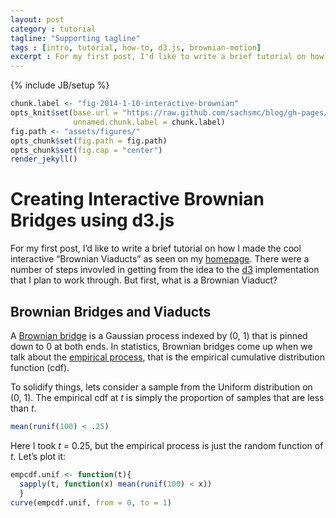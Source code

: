 ```yaml
---
layout: post
category : tutorial
tagline: "Supporting tagline"
tags : [intro, tutorial, how-to, d3.js, brownian-motion]
excerpt : For my first post, I'd like to write a brief tutorial on how I made the cool interactive "Brownian Viaducts" as seen on my <a href="http://sachsmc.github.io">homepage</a>. There were a number of steps invovled in getting from the idea to the implementation that I plan to work through. But first, what is a Brownian Viaduct?
---
```

{% include JB/setup %}
```r
chunk.label <- "fig-2014-1-10-interactive-brownian"
opts_knit$set(base.url = "https://raw.github.com/sachsmc/blog/gh-pages/_posts/", 
              unnamed.chunk.label = chunk.label)
fig.path <- "assets/figures/"
opts_chunk$set(fig.path = fig.path)
opts_chunk$set(fig.cap = "center")
render_jekyll()
```

Creating Interactive Brownian Bridges using d3.js
========================================================

For my first post, I'd like to write a brief tutorial on how I made the cool interactive "Brownian Viaducts" as seen on my [homepage](http://sachsmc.github.io). There were a number of steps invovled in getting from the idea to the [d3](http://d3js.org) implementation that I plan to work through. But first, what is a Brownian Viaduct?

Brownian Bridges and Viaducts
-------------------------------------------------------
A [Brownian bridge](https://en.wikipedia.org/wiki/Brownian_bridge) is a Gaussian process indexed by (0, 1) that is pinned down to 0 at both ends. In statistics, Brownian bridges come up when we talk about the [empirical process](https://en.wikipedia.org/wiki/Empirical_process), that is the empirical cumulative distribution function (cdf). 

To solidify things, lets consider a sample from the Uniform distribution on (0, 1). The empirical cdf at _t_ is simply the proportion of samples that are less than _t_. 


```r
mean(runif(100) < .25)
```


Here I took _t_ = 0.25, but the empirical process is just the random function of _t_. Let's plot it:

```r
empcdf.unif <- function(t){ 
  sapply(t, function(x) mean(runif(100) < x)) 
  }
curve(empcdf.unif, from = 0, to = 1)
```

